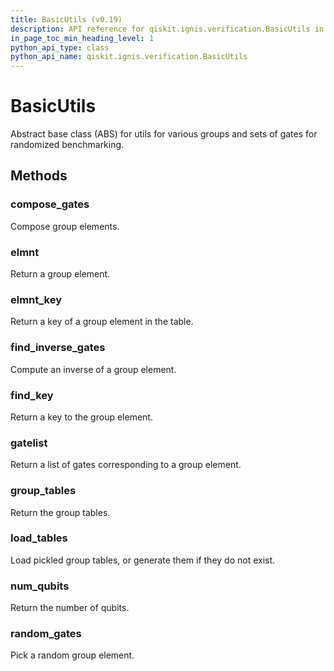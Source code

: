 ```yaml
---
title: BasicUtils (v0.19)
description: API reference for qiskit.ignis.verification.BasicUtils in qiskit v0.19
in_page_toc_min_heading_level: 1
python_api_type: class
python_api_name: qiskit.ignis.verification.BasicUtils
---
```


# BasicUtils

<Class id="qiskit.ignis.verification.BasicUtils" isDedicatedPage={true} github="https://github.com/qiskit-community/qiskit-ignis/tree/stable/0.3/qiskit/ignis/verification/randomized_benchmarking/basic_utils.py" signature="BasicUtils" modifiers="class">
  Abstract base class (ABS) for utils for various groups and sets of gates for randomized benchmarking.

  ## Methods

  <span id="basicutils-compose-gates" />

  ### compose\_gates

  <Function id="qiskit.ignis.verification.BasicUtils.compose_gates" signature="BasicUtils.compose_gates()" modifiers="abstract">
    Compose group elements.
  </Function>

  <span id="basicutils-elmnt" />

  ### elmnt

  <Function id="qiskit.ignis.verification.BasicUtils.elmnt" signature="BasicUtils.elmnt()" modifiers="abstract">
    Return a group element.
  </Function>

  <span id="basicutils-elmnt-key" />

  ### elmnt\_key

  <Function id="qiskit.ignis.verification.BasicUtils.elmnt_key" signature="BasicUtils.elmnt_key()" modifiers="abstract">
    Return a key of a group element in the table.
  </Function>

  <span id="basicutils-find-inverse-gates" />

  ### find\_inverse\_gates

  <Function id="qiskit.ignis.verification.BasicUtils.find_inverse_gates" signature="BasicUtils.find_inverse_gates()" modifiers="abstract">
    Compute an inverse of a group element.
  </Function>

  <span id="basicutils-find-key" />

  ### find\_key

  <Function id="qiskit.ignis.verification.BasicUtils.find_key" signature="BasicUtils.find_key()" modifiers="abstract">
    Return a key to the group element.
  </Function>

  <span id="basicutils-gatelist" />

  ### gatelist

  <Function id="qiskit.ignis.verification.BasicUtils.gatelist" signature="BasicUtils.gatelist()" modifiers="abstract">
    Return a list of gates corresponding to a group element.
  </Function>

  <span id="basicutils-group-tables" />

  ### group\_tables

  <Function id="qiskit.ignis.verification.BasicUtils.group_tables" signature="BasicUtils.group_tables()" modifiers="abstract">
    Return the group tables.
  </Function>

  <span id="basicutils-load-tables" />

  ### load\_tables

  <Function id="qiskit.ignis.verification.BasicUtils.load_tables" signature="BasicUtils.load_tables()" modifiers="abstract">
    Load pickled group tables, or generate them if they do not exist.
  </Function>

  <span id="basicutils-num-qubits" />

  ### num\_qubits

  <Function id="qiskit.ignis.verification.BasicUtils.num_qubits" signature="BasicUtils.num_qubits()" modifiers="abstract">
    Return the number of qubits.
  </Function>

  <span id="basicutils-random-gates" />

  ### random\_gates

  <Function id="qiskit.ignis.verification.BasicUtils.random_gates" signature="BasicUtils.random_gates()" modifiers="abstract">
    Pick a random group element.
  </Function>
</Class>

